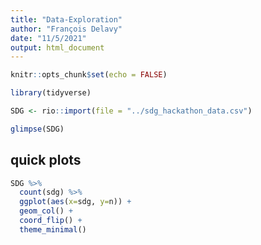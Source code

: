 ```yaml
---
title: "Data-Exploration"
author: "François Delavy"
date: "11/5/2021"
output: html_document
---
```


```r
knitr::opts_chunk$set(echo = FALSE)

library(tidyverse)

SDG <- rio::import(file = "../sdg_hackathon_data.csv")

```


```r
glimpse(SDG)
```

## quick plots

```r
SDG %>% 
  count(sdg) %>%
  ggplot(aes(x=sdg, y=n)) +
  geom_col() + 
  coord_flip() +
  theme_minimal()
  
```



